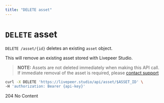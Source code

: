 ```yaml
---
title: "DELETE asset"
---
```


# `DELETE` asset

`DELETE /asset/{id}` deletes an existing `asset` object.

This will remove an existing asset stored with Livepeer Studio.

>**NOTE:** Assets are not deleted immediately when making this API call. If immediate removal of the asset is required, please [contact support ](https://livepeer.studio/contact)

```bash
curl -X DELETE 'https://livepeer.studio/api/asset/$ASSET_ID' \
-H 'authorization: Bearer {api-key}'
```

204 No Content
